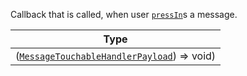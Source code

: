 Callback that is called, when user [`pressIn`](https://reactnative.dev/docs/pressable#onpressin)s a message.

| Type |
| - |
| ([`MessageTouchableHandlerPayload`](../../object-types/message-touchable-handler-payload)) => void) |
